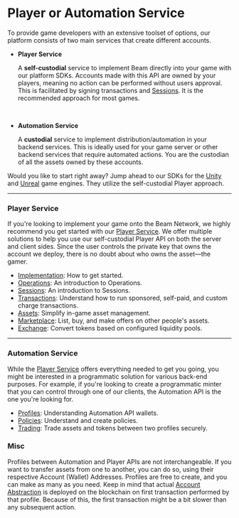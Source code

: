 
# Player or Automation Service

To provide game developers with an extensive toolset of options, our platform consists of two main services that create different accounts.

- **Player Service**

    A **self-custodial** service to implement Beam directly into your game with our platform SDKs. Accounts made with this API are owned by your players, meaning no action can be performed without users approval. This is facilitated by signing transactions and [Sessions](player-service/sessions/introduction). It is the recommended approach for most games.

<br />

- **Automation Service**

    A **custodial** service to implement distribution/automation in your backend services. This is ideally used for your game server or other backend services that require automated actions. You are the custodian of all the assets owned by these accounts.

Would you like to start right away? Jump ahead to our SDKs for the [Unity](platform-clients/unity) and [Unreal](platform-clients/unreal) game engines. They utilize the self-custodial Player approach.

---

### Player Service

If you're looking to implement your game onto the Beam Network, we highly recommend you get started with our [Player Service](player-service/player-introduction). We offer multiple solutions to help you use our self-custodial Player API on both the server and client sides. Since the user controls the private key that owns the account we deploy, there is no doubt about who owns the asset—the gamer.

- [Implementation](player-service/player-implementation): How to get started.
- [Operations](player-service/operations/introduction): An introduction to Operations.
- [Sessions](player-service/sessions/introduction): An introduction to Sessions.
- [Transactions](player-service/transactions/introduction): Understand how to run sponsored, self-paid, and custom charge transactions.
- [Assets](player-service/assets/introduction): Simplify in-game asset management.
- [Marketplace](player-service/marketplace/introduction): List, buy, and make offers on other people's assets.
- [Exchange](player-service/exchange/introduction): Convert tokens based on configured liquidity pools.

---

### Automation Service

While the [Player Service](player-service/player-introduction) offers everything needed to get you going, you might be interested in a programmatic solution for various back-end purposes. For example, if you're looking to create a programmatic minter that you can control through one of our clients, the Automation API is the one you're looking for.

- [Profiles](automation-service/profiles/introduction): Understanding Automation API wallets.
- [Policies](automation-service/policies/introduction): Understand and create policies.
- [Trading](automation-service/trading/introduction): Trade assets and tokens between two profiles securely.


### Misc

Profiles between Automation and Player APIs are not interchangeable. If you want to transfer assets from one to another, you can do so, using their respective Account (Wallet) Addresses. Profiles are free to create, and you can make as many as you need.
Keep in mind that actual [Account Abstraction](https://ethereum.org/en/roadmap/account-abstraction/) is deployed on the blockchain on first transaction performed by that profile. Because of this, the first transaction might be a bit slower than any subsequent action.
